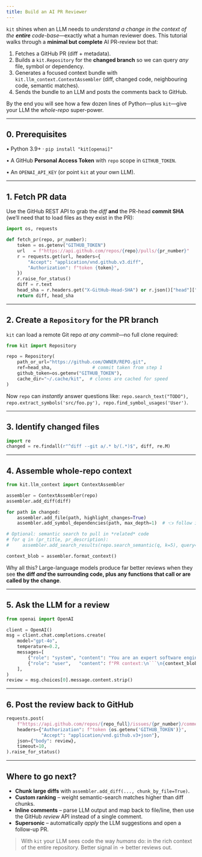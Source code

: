 ```yaml
---
title: Build an AI PR Reviewer
---
```



`kit` shines when an LLM needs to *understand a change in the context of the **entire** code-base*—exactly what a human reviewer does.  This tutorial walks through a **minimal but complete** AI PR-review bot that:

1.  Fetches a GitHub PR (diff + metadata).
2.  Builds a `kit.Repository` for the **changed branch** so we can query *any* file, symbol or dependency.
3.  Generates a focused context bundle with `kit.llm_context.ContextAssembler` (diff, changed code, neighbouring code, semantic matches).
4.  Sends the bundle to an LLM and posts the comments back to GitHub.

By the end you will see how a few dozen lines of Python—plus `kit`—give your LLM the *whole-repo* super-power.

---
## 0. Prerequisites

• Python 3.9+  ·  `pip install "kit[openai]"`

• A GitHub **Personal Access Token** with `repo` scope in `GITHUB_TOKEN`.

• An `OPENAI_API_KEY` (or point `kit` at your own LLM).

---
## 1. Fetch PR data

Use the GitHub REST API to grab the *diff* **and** the PR-head **commit SHA** (we’ll need that to load files as they exist in the PR):

```python
import os, requests

def fetch_pr(repo, pr_number):
    token = os.getenv("GITHUB_TOKEN")
    url   = f"https://api.github.com/repos/{repo}/pulls/{pr_number}"
    r = requests.get(url, headers={
        "Accept": "application/vnd.github.v3.diff",
        "Authorization": f"token {token}",
    })
    r.raise_for_status()
    diff = r.text
    head_sha = r.headers.get("X-GitHub-Head-SHA") or r.json()["head"]["sha"]
    return diff, head_sha
```

---
## 2. Create a `Repository` for the PR branch

`kit` can load a remote Git repo *at any commit*—no full clone required:

```python
from kit import Repository

repo = Repository(
    path_or_url="https://github.com/OWNER/REPO.git",
    ref=head_sha,               # commit taken from step 1
    github_token=os.getenv("GITHUB_TOKEN"),
    cache_dir="~/.cache/kit",  # clones are cached for speed
)
```

Now `repo` can *instantly* answer questions like:
`repo.search_text("TODO"), repo.extract_symbols('src/foo.py'), repo.find_symbol_usages('User')`.

---
## 3. Identify changed files

```python
import re
changed = re.findall(r"^diff --git a/.* b/(.*)$", diff, re.M)
```

---
## 4. Assemble **whole-repo** context

```python
from kit.llm_context import ContextAssembler

assembler = ContextAssembler(repo)
assembler.add_diff(diff)

for path in changed:
    assembler.add_file(path, highlight_changes=True)
    assembler.add_symbol_dependencies(path, max_depth=1)  # 👈 follow imports/calls

# Optional: semantic search to pull in *related* code
# for q in (pr_title, pr_description):
#     assembler.add_search_results(repo.search_semantic(q, k=5), query=q)

context_blob = assembler.format_context()
```

Why all this?  Large-language models produce far better reviews when they see **the diff *and* the surrounding code, plus any functions that call or are called by the change**.

---
## 5. Ask the LLM for a review

```python
from openai import OpenAI

client = OpenAI()
msg = client.chat.completions.create(
    model="gpt-4o",
    temperature=0.2,
    messages=[
        {"role": "system", "content": "You are an expert software engineer …"},
        {"role": "user",   "content": f"PR context:\n```\n{context_blob}\n```\nGive a review."},
    ],
)
review = msg.choices[0].message.content.strip()
```

---
## 6. Post the review back to GitHub

```python
requests.post(
    f"https://api.github.com/repos/{repo_full}/issues/{pr_number}/comments",
    headers={"Authorization": f"token {os.getenv('GITHUB_TOKEN')}",
             "Accept": "application/vnd.github.v3+json"},
    json={"body": review},
    timeout=10,
).raise_for_status()
```

---
## Where to go next?

*   **Chunk large diffs** with `assembler.add_diff(..., chunk_by_file=True)`.
*   **Custom ranking** – weight semantic-search matches higher than diff chunks.
*   **Inline comments** – parse LLM output and map back to file/line, then use the GitHub *review* API instead of a single comment.
*   **Supersonic** – automatically *apply* the LLM suggestions and open a follow-up PR.

> With `kit` your LLM sees code the way *humans* do: in the rich context of the entire repository.  Better signal in → better reviews out.
